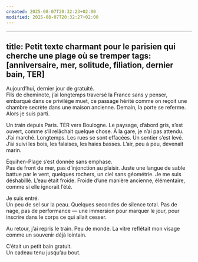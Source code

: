 ```yaml
---
created: 2025-08-07T20:32:23+02:00
modified: 2025-08-07T20:32:27+02:00
---
```


---
title: Petit texte charmant pour le parisien qui cherche une plage où se tremper
tags: [anniversaire, mer, solitude, filiation, dernier bain, TER]
---

Aujourd’hui, dernier jour de gratuité.  
Fils de cheminote, j’ai longtemps traversé la France sans y penser, embarqué dans ce privilège muet, ce passage hérité comme on reçoit une chambre secrète dans une maison ancienne. Demain, la porte se referme. Alors je suis parti.

Un train depuis Paris. TER vers Boulogne. Le paysage, d’abord gris, s’est ouvert, comme s’il relâchait quelque chose. À la gare, je n’ai pas attendu. J’ai marché. Longtemps. Les rues se sont effacées. Un sentier s’est levé. J’ai suivi les bois, les falaises, les haies basses. L’air, peu à peu, devenait marin.

Équihen-Plage s’est donnée sans emphase.  
Pas de front de mer, pas d’injonction au plaisir. Juste une langue de sable battue par le vent, quelques rochers, un ciel sans géométrie. Je me suis déshabillé. L’eau était froide. Froide d’une manière ancienne, élémentaire, comme si elle ignorait l’été.  

Je suis entré.  
Un peu de sel sur la peau. Quelques secondes de silence total. Pas de nage, pas de performance — une immersion pour marquer le jour, pour inscrire dans le corps ce qui allait cesser.

Au retour, j’ai repris le train. Peu de monde. La vitre reflétait mon visage comme un souvenir déjà lointain.

C’était un petit bain gratuit.  
Un cadeau tenu jusqu’au bout.
